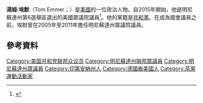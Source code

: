 '''湯姆·埃默'''（Tom Emmer；{{bd|1961年|3月3日}}）是[[美國|美國]]的一位政治人物。自2015年開始，他是明尼蘇達州第6選舉區選出的美國眾議院議員<ref>{{cite news | url=http://www.huffingtonpost.com/2013/06/05/tom-emmer-michele-bachmann_n_3389533.html | work=Huffington Post | first=Jason | last=Linkins | title=Republican To Join Race To Replace Bachmann | date=2013-06-05 | accessdate=2016-01-04 | archive-date=2016-01-28 | archive-url=https://web.archive.org/web/20160128133702/http://www.huffingtonpost.com/2013/06/05/tom-emmer-michele-bachmann_n_3389533.html | dead-url=no }}</ref>。他的黨籍是[[共和黨_(美國)|共和黨]]。在成為國會議員之前，埃默曾在2005年至2011年擔任明尼蘇達州眾議院議員。
== 參考資料 ==
{{reflist}}

{{DEFAULTSORT: Emmer, Tom}}
[[Category:美国共和党联邦众议员|Category:美国共和党联邦众议员]]
[[Category:明尼蘇達州聯邦眾議員|Category:明尼蘇達州聯邦眾議員]]
[[Category:明尼蘇達州眾議員|Category:明尼蘇達州眾議員]]
[[Category:印第安納州人|Category:印第安納州人]]
[[Category:德國裔美國人|Category:德國裔美國人]]
[[Category:茶黨運動活動家|Category:茶黨運動活動家]]